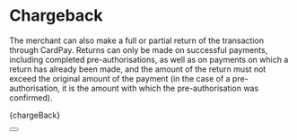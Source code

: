 
# Chargeback

The merchant can also make a full or partial return of the transaction through CardPay.
Returns can only be made on successful payments, including completed pre-authorisations, as well as on payments on which a return has already been made, and the amount of the return must not exceed the original amount of the payment (in the case of a pre-authorisation, it is the amount with which the pre-authorisation was confirmed).



<CodeBlock language="php">{chargeBack}</CodeBlock>

<Button label="See full API reference" link="/docs/api/cancel-payment-intent"/>